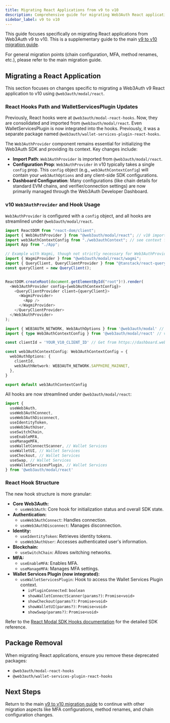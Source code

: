 ```yaml
---
title: Migrating React Applications from v9 to v10
description: Comprehensive guide for migrating Web3Auth React applications from v9 to v10 with hooks.
sidebar_label: v9 to v10
---
```


This guide focuses specifically on migrating React applications from Web3Auth v9 to v10. This is a supplementary guide to the main [v9 to v10 migration guide](../../js/migration-guides/modal-v9-to-v10.mdx).

For general migration points (chain configuration, MFA, method renames, etc.), please refer to the main migration guide.

## Migrating a React Application

This section focuses on changes specific to migrating a Web3Auth v9 React application to v10 using `@web3auth/modal/react`.

### React Hooks Path and WalletServicesPlugin Updates

Previously, React hooks were at `@web3auth/modal-react-hooks`. Now, they are consolidated and imported from `@web3auth/modal/react`. Even WalletServicesPlugin is now integrated into the hooks. Previously, it was a separate package named `@web3auth/wallet-services-plugin-react-hooks`.

The `Web3AuthProvider` component remains essential for initializing the Web3Auth SDK and providing its context. Key changes include:

- **Import Path**: `Web3AuthProvider` is imported from `@web3auth/modal/react`.
- **Configuration Prop**: `Web3AuthProvider` in v10 typically takes a single `config` prop. This `config` object (e.g., `web3AuthContextConfig`) will contain your `web3AuthOptions` and any client-side SDK configurations.
- **Dashboard Configuration**: Many configurations (like chain details for standard EVM chains, and verifier/connection settings) are now primarily managed through the Web3Auth Developer Dashboard.

### v10 `Web3AuthProvider` and Hook Usage

`Web3AuthProvider` is configured with a `config` object, and all hooks are streamlined under `@web3auth/modal/react`.

```typescript title="main.tsx / index.tsx"
import ReactDOM from "react-dom/client";
import { Web3AuthProvider } from "@web3auth/modal/react"; // v10 import
import web3AuthContextConfig from "./web3authContext"; // see context file below
import App from "./App";

// Example with Wagmi, though not strictly necessary for Web3AuthProvider
import { WagmiProvider } from "@web3auth/modal/react/wagmi";
import { QueryClient, QueryClientProvider } from "@tanstack/react-query";
const queryClient = new QueryClient();


ReactDOM.createRoot(document.getElementById("root")!).render(
  <Web3AuthProvider config={web3AuthContextConfig}>
    <QueryClientProvider client={queryClient}>
      <WagmiProvider>
        <App />
      </WagmiProvider>
    </QueryClientProvider>
  </Web3AuthProvider>
);
```

```typescript title="web3authContext.ts"
import { WEB3AUTH_NETWORK, Web3AuthOptions } from '@web3auth/modal' // v10 modal options
import { type Web3AuthContextConfig } from '@web3auth/modal/react' // v10 context config type

const clientId = 'YOUR_V10_CLIENT_ID' // Get from https://dashboard.web3auth.io

const web3AuthContextConfig: Web3AuthContextConfig = {
  web3AuthOptions: {
    clientId,
    web3AuthNetwork: WEB3AUTH_NETWORK.SAPPHIRE_MAINNET,
  },
}

export default web3AuthContextConfig
```

All hooks are now streamlined under `@web3auth/modal/react`:

```typescript title="App.tsx"
import {
  useWeb3Auth,
  useWeb3AuthConnect,
  useWeb3AuthDisconnect,
  useIdentityToken,
  useWeb3AuthUser,
  useSwitchChain,
  useEnableMFA,
  useManageMFA,
  useWalletConnectScanner, // Wallet Services
  useWalletUI, // Wallet Services
  useCheckout, // Wallet Services
  useSwap, // Wallet Services
  useWalletServicesPlugin, // Wallet Services
} from '@web3auth/modal/react'
```

### React Hook Structure

The new hook structure is more granular:

- **Core Web3Auth:**
  - `useWeb3Auth`: Core hook for initialization status and overall SDK state.
- **Authentication:**
  - `useWeb3AuthConnect`: Handles connection.
  - `useWeb3AuthDisconnect`: Manages disconnection.
- **Identity:**
  - `useIdentityToken`: Retrieves identity tokens.
  - `useWeb3AuthUser`: Accesses authenticated user's information.
- **Blockchain:**
  - `useSwitchChain`: Allows switching networks.
- **MFA:**
  - `useEnableMFA`: Enables MFA.
  - `useManageMFA`: Manages MFA settings.
- **Wallet Services Plugin (now integrated):**
  - `useWalletServicesPlugin`: Hook to access the Wallet Services Plugin context.
    - `isPluginConnected`: `boolean`
    - `showWalletConnectScanner(params?)`: `Promise<void>`
    - `showCheckout(params?)`: `Promise<void>`
    - `showWalletUI(params?)`: `Promise<void>`
    - `showSwap(params?)`: `Promise<void>`

Refer to the [React Modal SDK Hooks documentation](/embedded-wallets/sdk/react/hooks) for the detailed SDK reference.

## Package Removal

When migrating React applications, ensure you remove these deprecated packages:

- `@web3auth/modal-react-hooks`
- `@web3auth/wallet-services-plugin-react-hooks`

## Next Steps

Return to the main [v9 to v10 migration guide](./modal-v9-to-v10.mdx) to continue with other migration aspects like MFA configurations, method renames, and chain configuration changes.
